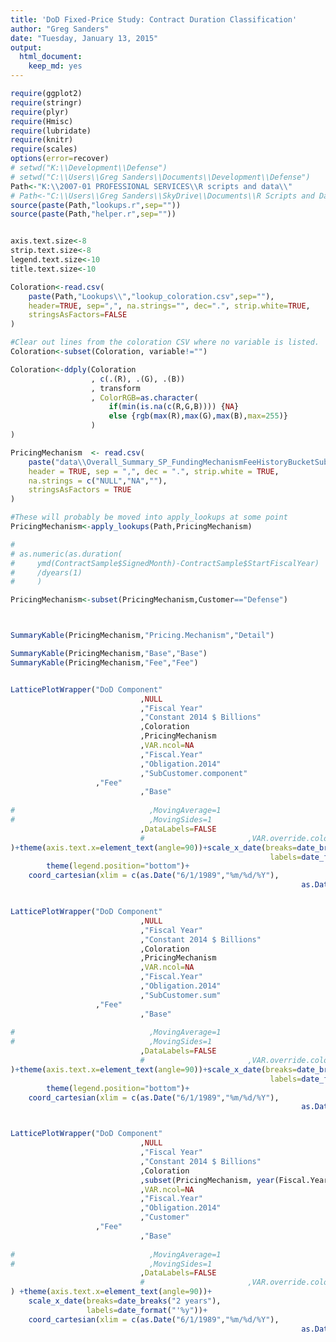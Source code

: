 ```yaml
---
title: 'DoD Fixed-Price Study: Contract Duration Classification'
author: "Greg Sanders"
date: "Tuesday, January 13, 2015"
output: 
  html_document: 
    keep_md: yes
---
```


```r
require(ggplot2)
require(stringr)
require(plyr)
require(Hmisc)
require(lubridate)
require(knitr)
require(scales)
options(error=recover)
# setwd("K:\\Development\\Defense")
# setwd("C:\\Users\\Greg Sanders\\Documents\\Development\\Defense")
Path<-"K:\\2007-01 PROFESSIONAL SERVICES\\R scripts and data\\"
# Path<-"C:\\Users\\Greg Sanders\\SkyDrive\\Documents\\R Scripts and Data SkyDrive\\"
source(paste(Path,"lookups.r",sep=""))
source(paste(Path,"helper.r",sep=""))


axis.text.size<-8
strip.text.size<-8
legend.text.size<-10
title.text.size<-10

Coloration<-read.csv(
    paste(Path,"Lookups\\","lookup_coloration.csv",sep=""),
    header=TRUE, sep=",", na.strings="", dec=".", strip.white=TRUE, 
    stringsAsFactors=FALSE
)

#Clear out lines from the coloration CSV where no variable is listed.
Coloration<-subset(Coloration, variable!="")

Coloration<-ddply(Coloration
                  , c(.(R), .(G), .(B))
                  , transform
                  , ColorRGB=as.character(
                      if(min(is.na(c(R,G,B)))) {NA} 
                      else {rgb(max(R),max(G),max(B),max=255)}
                  )
)


```

```r
PricingMechanism  <- read.csv(
    paste("data\\Overall_Summary_SP_FundingMechanismFeeHistoryBucketSubCustomerPlatform.csv", sep = ""),
    header = TRUE, sep = ",", dec = ".", strip.white = TRUE, 
    na.strings = c("NULL","NA",""),
    stringsAsFactors = TRUE
)

#These will probably be moved into apply_lookups at some point
PricingMechanism<-apply_lookups(Path,PricingMechanism)

# 
# as.numeric(as.duration(
#     ymd(ContractSample$SignedMonth)-ContractSample$StartFiscalYear)
#     /dyears(1)
#     )

PricingMechanism<-subset(PricingMechanism,Customer=="Defense")



SummaryKable(PricingMechanism,"Pricing.Mechanism","Detail")

SummaryKable(PricingMechanism,"Base","Base")
SummaryKable(PricingMechanism,"Fee","Fee")



```

```r

LatticePlotWrapper("DoD Component"
                             ,NULL
                             ,"Fiscal Year"
                             ,"Constant 2014 $ Billions"
                             ,Coloration
                             ,PricingMechanism
                             ,VAR.ncol=NA
                             ,"Fiscal.Year"
                             ,"Obligation.2014"
                             ,"SubCustomer.component"
                   ,"Fee"
                             ,"Base"
                             
#                              ,MovingAverage=1
#                              ,MovingSides=1
                             ,DataLabels=FALSE
                             #                       ,VAR.override.coloration=NA
)+theme(axis.text.x=element_text(angle=90))+scale_x_date(breaks=date_breaks("2 years"),
                                                          labels=date_format("'%y"))+
        theme(legend.position="bottom")+
    coord_cartesian(xlim = c(as.Date("6/1/1989","%m/%d/%Y"),
                                                                 as.Date("6/1/2015","%m/%d/%Y")))



``` 

```r

LatticePlotWrapper("DoD Component"
                             ,NULL
                             ,"Fiscal Year"
                             ,"Constant 2014 $ Billions"
                             ,Coloration
                             ,PricingMechanism
                             ,VAR.ncol=NA
                             ,"Fiscal.Year"
                             ,"Obligation.2014"
                             ,"SubCustomer.sum"
                   ,"Fee"
                             ,"Base"
                             
#                              ,MovingAverage=1
#                              ,MovingSides=1
                             ,DataLabels=FALSE
                             #                       ,VAR.override.coloration=NA
)+theme(axis.text.x=element_text(angle=90))+scale_x_date(breaks=date_breaks("2 years"),
                                                          labels=date_format("'%y"))+
        theme(legend.position="bottom")+
    coord_cartesian(xlim = c(as.Date("6/1/1989","%m/%d/%Y"),
                                                                 as.Date("6/1/2015","%m/%d/%Y")))



``` 



```r

LatticePlotWrapper("DoD Component"
                             ,NULL
                             ,"Fiscal Year"
                             ,"Constant 2014 $ Billions"
                             ,Coloration
                             ,subset(PricingMechanism, year(Fiscal.Year)>1990)
                             ,VAR.ncol=NA
                             ,"Fiscal.Year"
                             ,"Obligation.2014"
                             ,"Customer"
                   ,"Fee"
                             ,"Base"
                             
#                              ,MovingAverage=1
#                              ,MovingSides=1
                             ,DataLabels=FALSE
                             #                       ,VAR.override.coloration=NA
) +theme(axis.text.x=element_text(angle=90))+
    scale_x_date(breaks=date_breaks("2 years"),
                 labels=date_format("'%y"))+
    coord_cartesian(xlim = c(as.Date("6/1/1989","%m/%d/%Y"),
                                                                 as.Date("6/1/2015","%m/%d/%Y")))



``` 
